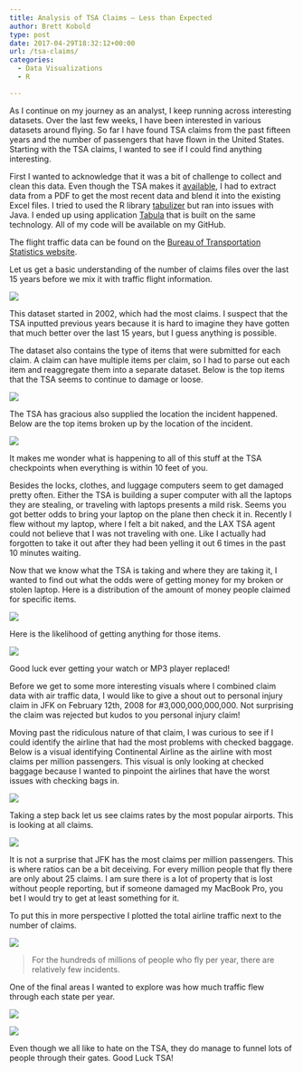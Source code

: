 ```yaml
---
title: Analysis of TSA Claims – Less than Expected
author: Brett Kobold
type: post
date: 2017-04-29T18:32:12+00:00
url: /tsa-claims/
categories:
  - Data Visualizations
  - R

---
```

As I continue on my journey as an analyst, I keep running across interesting datasets. Over the last few weeks, I have been interested in various datasets around flying. So far I have found TSA claims from the past fifteen years and the number of passengers that have flown in the United States. Starting with the TSA claims, I wanted to see if I could find anything interesting.

First I wanted to acknowledge that it was a bit of challenge to collect and clean this data. Even though the TSA makes it [available][1], I had to extract data from a PDF to get the most recent data and blend it into the existing Excel files. I tried to used the R library [tabulizer][2] but ran into issues with Java. I ended up using application [Tabula][3] that is built on the same technology. All of my code will be available on my GitHub.

The flight traffic data can be found on the [Bureau of Transportation Statistics website][4].

Let us get a basic understanding of the number of claims files over the last 15 years before we mix it with traffic flight information.

 <img src="http://www.brettrics.com/wp-content/uploads/2017/04/dateByClaim.svg" class="aligncenter size-full" />

This dataset started in 2002, which had the most claims. I suspect that the TSA inputted previous years because it is hard to imagine they have gotten that much better over the last 15 years, but I guess anything is possible.

The dataset also contains the type of items that were submitted for each claim. A claim can have multiple items per claim, so I had to parse out each item and reaggregate them into a separate dataset. Below is the top items that the TSA seems to continue to damage or loose.

<img src="http://www.brettrics.com/wp-content/uploads/2017/04/itemByCount.svg" class="aligncenter size-full" />

The TSA has gracious also supplied the location the incident happened. Below are the top items broken up by the location of the incident.

<img src="http://www.brettrics.com/wp-content/uploads/2017/04/itemByClaimLoc.svg" class="aligncenter size-full" />

It makes me wonder what is happening to all of this stuff at the TSA checkpoints when everything is within 10 feet of you.

Besides the locks, clothes, and luggage computers seem to get damaged pretty often. Either the TSA is building a super computer with all the laptops they are stealing, or traveling with laptops presents a mild risk. Seems you got better odds to bring your laptop on the plane then check it in. Recently I flew without my laptop, where I felt a bit naked, and the LAX TSA agent could not believe that I was not traveling with one. Like I actually had forgotten to take it out after they had been yelling it out 6 times in the past 10 minutes waiting.

Now that we know what the TSA is taking and where they are taking it, I wanted to find out what the odds were of getting money for my broken or stolen laptop. Here is a distribution of the amount of money people claimed for specific items.

<img src="http://www.brettrics.com/wp-content/uploads/2017/04/itemByClaimMoney.svg" class="aligncenter size-full" />

Here is the likelihood of getting anything for those items.

<img src="http://www.brettrics.com/wp-content/uploads/2017/04/byItemApproval.svg" class="aligncenter size-full" />

Good luck ever getting your watch or MP3 player replaced! 

Before we get to some more interesting visuals where I combined claim data with air traffic data, I would like to give a shout out to personal injury claim in JFK on February 12th, 2008 for #3,000,000,000,000. Not surprising the claim was rejected but kudos to you personal injury claim! 

Moving past the ridiculous nature of that claim, I was curious to see if I could identify the airline that had the most problems with checked baggage. Below is a visual identifying Continental Airline as the airline with most claims per million passengers. This visual is only looking at checked baggage because I wanted to pinpoint the airlines that have the worst issues with checking bags in.

<img src="http://www.brettrics.com/wp-content/uploads/2017/04/claimRateByAirline.svg" class="aligncenter size-full" />

Taking a step back let us see claims rates by the most popular airports. This is looking at all claims.

<img src="http://www.brettrics.com/wp-content/uploads/2017/04/claimRateByAirport.svg" class="aligncenter size-full" />

It is not a surprise that JFK has the most claims per million passengers. This is where ratios can be a bit deceiving. For every million people that fly there are only about 25 claims. I am sure there is a lot of property that is lost without people reporting, but if someone damaged my MacBook Pro, you bet I would try to get at least something for it.

To put this in more perspective I plotted the total airline traffic next to the number of claims.

<img src="http://www.brettrics.com/wp-content/uploads/2017/04/claimPassengers.svg" class="aligncenter size-full" />

> For the hundreds of millions of people who fly per year, there are relatively few incidents.

One of the final areas I wanted to explore was how much traffic flew through each state per year.

<img src="http://www.brettrics.com/wp-content/uploads/2017/04/mapTraffic.gif" class="aligncenter size-full" />
  
<img src="http://www.brettrics.com/wp-content/uploads/2017/04/lineTraffic.gif" class="aligncenter size-full" />

Even though we all like to hate on the TSA, they do manage to funnel lots of people through their gates. Good Luck TSA!

 [1]: https://www.dhs.gov/tsa-claims-data
 [2]: https://github.com/ropensci/tabulizer
 [3]: http://tabula.technology/
 [4]: https://www.transtats.bts.gov/Fields.asp?Table_ID=273